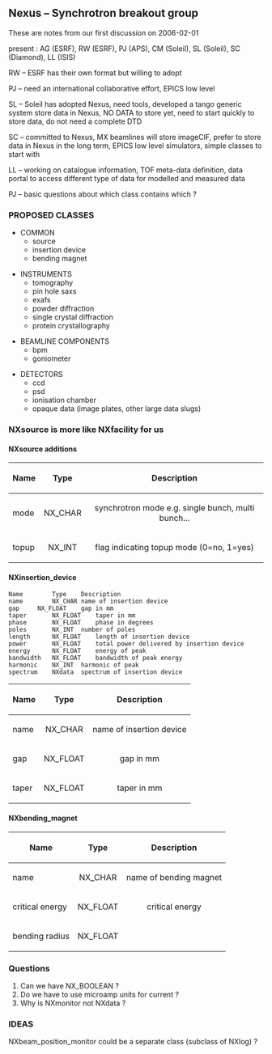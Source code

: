 == Nexus – Synchrotron breakout group ==

These are notes from our first discussion on 2006-02-01


present : AG (ESRF), RW (ESRF), PJ (APS), CM (Soleil), SL (Soleil), SC (Diamond), LL (ISIS)

RW – ESRF has their own format but willing to adopt

PJ – need an international collaborative effort, EPICS low level

SL – Soleil has adopted Nexus, need tools, developed a tango generic system store data in Nexus, NO DATA to store yet, need to start quickly to store data, do not need a complete DTD

SC – committed to Nexus, MX beamlines will store imageCIF, prefer to store data in Nexus in the long term, EPICS low level simulators, simple classes to start with

LL – working on catalogue information, TOF meta-data definition, data portal to access different type of data for modelled and measured data

PJ – basic questions about which class contains which ?

===PROPOSED CLASSES===

*COMMON
**source
**insertion device
**bending magnet

*INSTRUMENTS
**tomography 
**pin hole saxs
**exafs
**powder diffraction 
**single crystal diffraction
**protein crystallography

*BEAMLINE COMPONENTS
**bpm
**goniometer

*DETECTORS
**ccd
**psd
**ionisation chamber
**opaque data (image plates, other large data slugs)


===NXsource is more like NXfacility for us===

====NXsource additions====

{| align="center" border="1"
|-
! Name || Type || Description
|-
! mode	
| align="center" | NX_CHAR
| align="center" | synchrotron mode e.g. single bunch, multi bunch...
|-
! topup
| align="center" | NX_INT
| align="center" | flag indicating topup mode (0=no, 1=yes)
|}

====NXinsertion_device====

<pre>
Name		Type	Description	
name		NX_CHAR	name of insertion device	
gap		NX_FLOAT	gap in mm
taper		NX_FLOAT	taper in mm	
phase		NX_FLOAT	phase in degrees	
poles		NX_INT	number of poles	
length		NX_FLOAT	length of insertion device	
power		NX_FLOAT	total power delivered by insertion device	
energy		NX_FLOAT	energy of peak	
bandwidth	NX_FLOAT	bandwidth of peak energy	
harmonic	NX_INT	harmonic of peak	
spectrum	NXdata	spectrum of insertion device	
</pre>

{| border="1"
|-
! Name || Type || Description
|-
! name
| align="center" | NX_CHAR
| align="center" | name of insertion device
|-
! gap
| align="center" | NX_FLOAT
| align="center" | gap in mm
|-
! taper
| align="center" | NX_FLOAT
| align="center" | taper in mm
|}

====NXbending_magnet====

{| align="center" border="1"
|-
! Name || Type || Description
|-
! name
| align="center" | NX_CHAR
| align="center" | name of bending magnet
|-
! critical energy
| align="center" | NX_FLOAT
| align="center" | critical energy
|-
! bending radius
| align="center" | NX_FLOAT
| align="center" | &nbsp;
|}

===Questions===

#Can we have NX_BOOLEAN ?
#Do we have to use microamp units for current ?
#Why is NXmonitor not NXdata ?

===IDEAS===

NXbeam_position_monitor could be a separate class (subclass of NXlog) ?